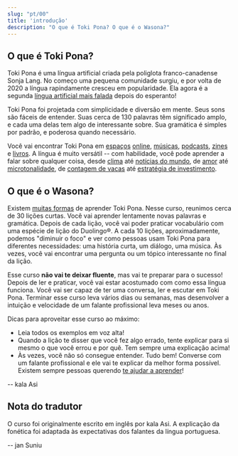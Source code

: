 ```yaml
---
slug: "pt/00"
title: 'introdução'
description: "O que é Toki Pona? O que é o Wasona?"
---
```


## O que é Toki Pona?

Toki Pona é uma língua artificial criada pela poliglota franco-canadense Sonja Lang. No começo uma pequena comunidade surgiu, e por volta de 2020 a língua rapindamente cresceu em popularidade. Ela agora é a segunda [língua artificial mais falada](https://tokipona.org/conlang_communities) depois do esperanto!

Toki Pona foi projetada com simplicidade e diversão em mente. Seus sons são fáceis de entender. Suas cerca de 130 palavras têm significado amplo, e cada uma delas tem algo de interessante sobre. Sua gramática é simples por padrão, e poderosa quando necessário.

Você vai encontrar Toki Pona em [espaços](https://discord.gg/ChC6qtVsSE) [online](https://discord.gg/6zkugJFU4x), [músicas](https://www.youtube.com/playlist?list=PLeCE5N29ioyUbj_lvYm9IdGJnE2HPacVv), [podcasts](https://www.youtube.com/playlist?list=PLjOmpMyMxd8Qs2mAXcLk817tQy_AQj09u), [zines](https://liputenpo.org/) e [livros](https://tokipona.org/). A língua é muito versátil -- com habilidade, você pode aprender a falar sobre qualquer coisa, desde [clima](https://www.youtube.com/watch?v=J4fCq1aEAxA) até [notícias do mundo](https://www.youtube.com/watch?v=ljZfGt7PDxk), de [amor](https://www.youtube.com/watch?v=rr3ufODuIts) até [microtonalidade](https://www.youtube.com/watch?v=fedFQIHREMo), de [contagem de vacas](https://www.youtube.com/watch?v=xxClPfZDn-E) até [estratégia de investimento](https://www.youtube.com/watch?v=JIOT3bRzAGI).

## O que é o Wasona?

Existem [muitas formas](pt/other-courses) de aprender Toki Pona. Nesse curso, reunimos cerca de 30 lições curtas. Você vai aprender lentamente novas palavras e gramática. Depois de cada lição, você vai poder praticar vocabulário com uma espécie de lição do Duolingo®. A cada 10 lições, aproximadamente, podemos "diminuir o foco" e ver como pessoas usam Toki Pona para diferentes necessidades: uma história curta, um diálogo, uma música. Às vezes, você vai encontrar uma pergunta ou um tópico interessante no final da lição.

Esse curso **não vai te deixar fluente**, mas vai te preparar para o sucesso! Depois de ler e praticar, você vai estar acostumado com como essa língua funciona. Você vai ser capaz de ter uma conversa, ler e escutar em Toki Pona. Terminar esse curso leva vários dias ou semanas, mas desenvolver a intuição e velocidade de um falante profissional leva meses ou anos.

Dicas para aproveitar esse curso ao máximo:
* Leia todos os exemplos em voz alta!
* Quando a lição te disser que você fez algo errado, tente explicar para si mesmo o que você errou e por quê. Tem sempre uma explicação acima!
* Às vezes, você não só consegue entender. Tudo bem! Converse com um falante profissional e ele vai te explicar da melhor forma possível. Existem sempre pessoas querendo [te ajudar a aprender](https://discord.gg/ChC6qtVsSE)!

-- kala Asi

## Nota do tradutor

O curso foi originalmente escrito em inglês por kala Asi. A explicação da fonética foi adaptada às expectativas dos falantes da língua portuguesa.

-- jan Suniu

